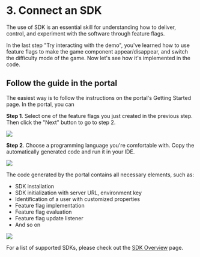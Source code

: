 
# 3. Connect an SDK

The use of SDK is an essential skill for understanding how to deliver, control, and experiment with the software through feature flags.

In the last step "Try interacting with the demo", you've learned how to use feature flags to make the game component appear/disappear, and switch the difficulty mode of the game. Now let's see how it's implemented in the code.

## Follow the guide in the portal

The easiest way is to follow the instructions on the portal's Getting Started page. In the portal, you can

**Step 1**. Select one of the feature flags you just created in the previous step. Then click the "Next" button to go to step 2.

![](../getting-started/assets/connect-to-sdk/001.png)

**Step 2**. Choose a programming language you're comfortable with. Copy the automatically generated code and run it in your IDE.

![](../getting-started/assets/connect-to-sdk/002.png)

The code generated by the portal contains all necessary elements, such as:

- SDK installation
- SDK initialization with server URL, environment key
- Identification of a user with customized properties
- Feature flag implementation
- Feature flag evaluation 
- Feature flag update listener
- And so on

![](../getting-started/assets/connect-to-sdk/003.png)

For a list of supported SDKs, please check out the [SDK Overview](../sdk/overview#supported-sdks) page.


